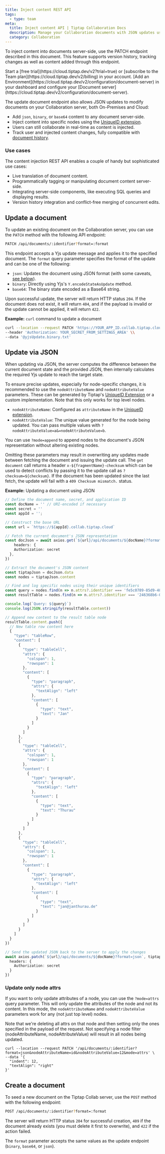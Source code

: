 ```yaml
---
title: Inject content REST API
tags:
  - type: team
meta:
  title: Inject content API | Tiptap Collaboration Docs
  description: Manage your Collaboration documents with JSON updates using the Inject Content API. Learn more in our docs!
  category: Collaboration
---
```



To inject content into documents server-side, use the PATCH endpoint described in this document. This feature supports version history, tracking changes as well as content added through this endpoint.


<Requirements>
    <RequirementItem label="1. Activate trial or subscribe">
        Start a [free trial](https://cloud.tiptap.dev/v2?trial=true) or [subscribe to the Team plan](https://cloud.tiptap.dev/v2/billing) in your account.
    </RequirementItem>
    <RequirementItem label="2. Start Document server">
        [Add an Environment](https://cloud.tiptap.dev/v2/configuration/document-server) in your dashboard and configure your [Document server](https://cloud.tiptap.dev/v2/configuration/document-server).
    </RequirementItem>
</Requirements>

The update document endpoint also allows JSON updates to modify documents on your Collaboration server, both On-Premises and Cloud:

- Add `json`, `binary`, or `base64` content to any document server-side.
- Inject content into specific nodes using the [UniqueID extension](/editor/extensions/functionality/uniqueid).
- Users can still collaborate in real-time as content is injected.
- Track user and injected content changes, fully compatible with [document history](/collaboration/documents/history).

### Use cases

The content injection REST API enables a couple of handy but sophisticated use cases:

- Live translation of document content.
- Programmatically tagging or manipulating document content server-side.
- Integrating server-side components, like executing SQL queries and displaying results.
- Version history integration and conflict-free merging of concurrent edits.

## Update a document

To update an existing document on the Collaboration server, you can use the `PATCH` method with the following API endpoint:

```bash
PATCH /api/documents/:identifier?format=:format
```

This endpoint accepts a Yjs update message and applies it to the specified document. The `format` query parameter specifies the format of the update and can be one of the following:

- `json`: Updates the document using JSON format (with some caveats, [see below](#update-via-json)).
- `binary`: Directly using Yjs's `Y.encodeStateAsUpdate` method.
- `base64`: The binary state encoded as a Base64 string.

Upon successful update, the server will return HTTP status `204`. If the document does not exist, it will return `404`, and if the payload is invalid or the update cannot be applied, it will return `422`.

**Example:** `curl` command to update a document

```bash
curl --location --request PATCH 'https://YOUR_APP_ID.collab.tiptap.cloud/api/documents/DOCUMENT_NAME' \\
--header 'Authorization: YOUR_SECRET_FROM_SETTINGS_AREA' \\
--data '@yjsUpdate.binary.txt'
```

## Update via JSON

When updating via JSON, the server computes the difference between the current document state and the provided JSON, then internally calculates the required Yjs update to reach the target state.

To ensure precise updates, especially for node-specific changes, it is recommended to use the `nodeAttributeName` and `nodeAttributeValue` parameters. These can be generated by Tiptap's [UniqueID Extension](/editor/extensions/functionality/uniqueid) or a custom implementation.
Note that this only works for top level nodes.

- `nodeAttributeName`: Configured as `attributeName` in the [UniqueID extension](/editor/extensions/functionality/uniqueid).
- `nodeAttributeValue`: The unique value generated for the node being updated. You can pass multiple values with `?nodeAttributeValue=a&=nodeAttributeValue=b`.

You can use `?mode=append` to append nodes to the document's JSON representation without altering existing nodes.

Omitting these parameters may result in overwriting any updates made between fetching the document and issuing the update call. The `get document` call returns a header `x-${fragmentName}-checksum` which can be used to detect conflicts by passing
it to the update call as `?checksum=${checksum}`. If the document has been updated since the last fetch, the update will fail with a `409 Checksum mismatch.` status.

**Example:** Updating a document using JSON

```typescript
// Define the document name, secret, and application ID
const docName = '' // URI-encoded if necessary
const secret = ''
const appId = '';

// Construct the base URL
const url = `https://${appId}.collab.tiptap.cloud`

// Fetch the current document's JSON representation
const docJson = await axios.get(`${url}/api/documents/${docName}?format=json`, {
    headers: {
    Authorization: secret
  },
})

// Extract the document's JSON content
const tiptapJson = docJson.data
const nodes = tiptapJson.content

// Find and log specific nodes using their unique identifiers
const query = nodes.find(n => n.attrs?.identifier === 'fe5c0789-85d9-4877-a2c3-bccf5d874866').content[0].text
const resultTable = nodes.find(n => n.attrs?.identifier === '246368b6-0746-4ca1-a16f-8d964aff4041')

console.log(`Query: ${query}`)
console.log(JSON.stringify(resultTable.content))

// Append new content to the result table node
resultTable.content.push({
  // New table row content here
  {
    "type": "tableRow",
    "content": [
      {
        "type": "tableCell",
        "attrs": {
          "colspan": 1,
          "rowspan": 1
        },
        "content": [
          {
            "type": "paragraph",
            "attrs": {
              "textAlign": "left"
            },
            "content": [
              {
                "type": "text",
                "text": "Jan"
              }
            ]
          }
        ]
      },
      {
        "type": "tableCell",
        "attrs": {
          "colspan": 1,
          "rowspan": 1
        },
        "content": [
          {
            "type": "paragraph",
            "attrs": {
              "textAlign": "left"
            },
            "content": [
              {
                "type": "text",
                "text": "Thurau"
              }
            ]
          }
        ]
      },
      {
        "type": "tableCell",
        "attrs": {
          "colspan": 1,
          "rowspan": 1
        },
        "content": [
          {
            "type": "paragraph",
            "attrs": {
              "textAlign": "left"
            },
            "content": [
              {
                "type": "text",
                "text": "jan@janthurau.de"
              }
            ]
          }
        ]
      }
    ]
  }
})

// Send the updated JSON back to the server to apply the changes
await axios.patch(`${url}/api/documents/${docName}?format=json`, tiptapJson, {
  headers: {
    Authorization: secret
  }
})
```

### Update only node attrs

If you want to only update attributes of a node, you can use the `?mode=attrs` query parameter. This will only update the attributes of the node and not its content. 
In this mode, the `nodeAttributeName` and `nodeAttributeValue` parameters work for any (not just top level) nodes.

Note that we're deleting all attrs on that node and then setting only the ones specified in the payload of the request. Not specifying a node filter (nodeAttributeName, nodeAttributeValue) will result in all nodes being updated.

```
curl --location --request PATCH '/api/documents/:identifier?format=json&nodeAttributeName=id&nodeAttributeValue=12&mode=attrs' \
--data '{
  "indent": 12,
  "textAlign": "right"
}'
```

## Create a document

To seed a new document on the Tiptap Collab server, use the `POST` method with the following endpoint:

```bash
POST /api/documents/:identifier?format=:format
```

The server will return HTTP status `204` for successful creation, `409` if the document already exists (you must delete it first to overwrite), and `422` if the action failed.

The `format` parameter accepts the same values as the update endpoint (`binary`, `base64`, or `json`).
